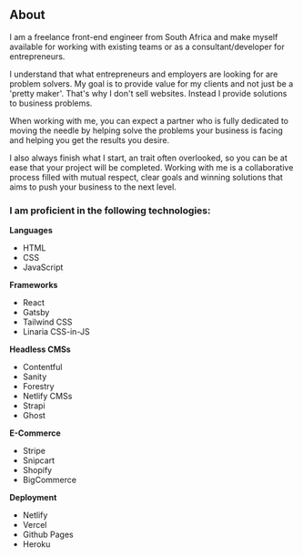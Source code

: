 ## About

I am a freelance front-end engineer from South Africa and make myself available for working with existing teams or as a consultant/developer for entrepreneurs.

I understand that what entrepreneurs and employers are looking for are problem solvers. My goal is to provide value for my clients and not just be a 'pretty maker'. That's why I don't sell websites. Instead I provide solutions to business problems.

When working with me, you can expect a partner who is fully dedicated to moving the needle by helping solve the problems your business is facing and helping you get the results you desire.

I also always finish what I start, an trait often overlooked, so you can be at ease that your project will be completed. Working with me is a collaborative process filled with mutual respect, clear goals and winning solutions that aims to push your business to the next level.

### I am proficient in the following technologies:

**Languages**

- HTML
- CSS
- JavaScript

**Frameworks**

- React
- Gatsby
- Tailwind CSS
- Linaria CSS-in-JS

**Headless CMSs**

- Contentful
- Sanity
- Forestry
- Netlify CMSs
- Strapi
- Ghost

**E-Commerce**

- Stripe
- Snipcart
- Shopify
- BigCommerce

**Deployment**

- Netlify
- Vercel
- Github Pages
- Heroku
